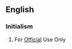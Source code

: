 ==English==
{{wikipedia}}

===Initialism===
{{rfc-header|Initialism}}
{{head|en|initialism}}

# {{context|US|lang=en}} For [[official|Official]] Use Only